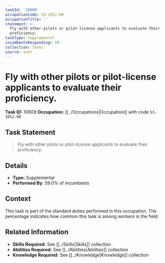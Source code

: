 ```yaml
---
taskId: '10609'
occupationCode: 53-2012.00
occupationTitle: ''
statement: >-
  Fly with other pilots or pilot-license applicants to evaluate their
  proficiency.
taskType: Supplemental
incumbentsResponding: 59
collection: Tasks
source: onet
---
```

# Fly with other pilots or pilot-license applicants to evaluate their proficiency.

**Task ID:** 10609
**Occupation:** [[../Occupations|Occupation]] with code `53-2012.00`

## Task Statement

> Fly with other pilots or pilot-license applicants to evaluate their proficiency.

## Details

- **Type:** Supplemental
- **Performed By:** 59.0% of incumbents

## Context

This task is part of the standard duties performed in this occupation. The percentage indicates how common this task is among workers in the field.

## Related Information

- **Skills Required:** See [[../Skills|Skills]] collection
- **Abilities Required:** See [[../Abilities|Abilities]] collection
- **Knowledge Required:** See [[../Knowledge|Knowledge]] collection
